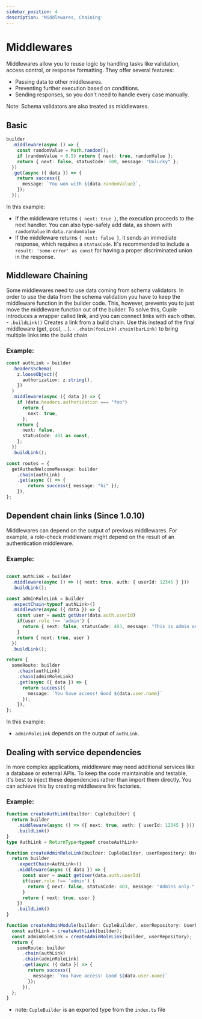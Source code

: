 ```yaml
---
sidebar_position: 4
description: 'Middlewares, Chaining'
---
```


# Middlewares

Middlewares allow you to reuse logic by handling tasks like validation, access control, or response formatting. They offer several features:

 - Passing data to other middlewares.
 - Preventing further execution based on conditions.
 - Sending responses, so you don't need to handle every case manually.

Note: Schema validators are also treated as middlewares.

## Basic

```ts
builder
  .middleware(async () => {
    const randomValue = Math.random();
    if (randomValue > 0.5) return { next: true, randomValue };
    return { next: false, statusCode: 500, message: "Unlucky" };
  })
  .get(async ({ data }) => {
    return success({
      message: `You won with ${data.randomValue}`,
    });
  });
```

In this example:

 - If the middleware returns `{ next: true }`, the execution proceeds to the next handler. You can also type-safely add data, as shown with `randomValue` in `data.randomValue`
 - If the middleware returns `{ next: false }`, it sends an immediate response, which requires a `statusCode`. It's recommended to include a `result: 'some-error' as const` for having a proper discriminated union in the response.

## Middleware Chaining

Some middlewares need to use data coming from schema validators. In order to use the data from the schema validation you have to keep the middleware function in the builder code.
This, however, prevents you to just move the middleware function out of the builder.
To solve this, Cuple introduces a wrapper called **link**, and you can connect links with each other.
    - `.buildLink()` Creates a link from a build chain. Use this instead of the final middleware (get, post, ...).
    - `.chain(fooLink).chain(barLink)` to bring multiple links into the build chain

### Example:

```ts
const authLink = builder
  .headersSchema(
    z.looseObject({
      authorization: z.string(),
    })
  )
  .middleware(async ({ data }) => {
    if (data.headers.authorization === "foo")
      return {
        next: true,
      };
    return {
      next: false,
      statusCode: 401 as const,
    };
  })
  .buildLink();

const routes = {
  getAuthedWelcomeMessage: builder
    .chain(authLink)
    .get(async () => {
        return success({ message: "hi" });
    }),
};
```

## Dependent chain links (Since 1.0.10)

Middlewares can depend on the output of previous middlewares.
For example, a role-check middleware might depend on the result of an authentication middleware.

### Example:

```ts

const authLink = builder
  .middleware(async () => ({ next: true, auth: { userId: 12345 } }))
  .buildLink();

const adminRoleLink = builder
  .expectChain<typeof authLink>()
  .middleware(async ({ data }) => {
    const user = await getUser(data.auth.userId)
    if(user.role !== 'admin') {
      return { next: false, statusCode: 403, message: "This is admin only." }
    }
    return { next: true, user }
  })
  .buildLink();

return {
  someRoute: builder
    .chain(authLink)
    .chain(adminRoleLink)
    .get(async ({ data }) => {
      return success({
        message: `You have access! Good ${data.user.name}`
      });
    }),
};
```

In this example:
 - `adminRoleLink` depends on the output of `authLink`.

## Dealing with service dependencies

In more complex applications, middleware may need additional services like a database or external APIs.
To keep the code maintainable and testable, it's best to inject these dependencies rather than import them directly.
You can achieve this by creating middleware link factories.

### Example:
```ts
function createAuthLink(builder: CupleBuilder) {
  return builder
    .middleware(async () => ({ next: true, auth: { userId: 12345 } }))
    .buildLink()
}
type AuthLink = ReturnType<typeof createAuthLink>

function createAdminRoleLink(builder: CupleBuilder, userRepository: UserRepository) {
  return builder
    .expectChain<AuthLink>()
    .middleware(async ({ data }) => {
      const user = await getUser(data.auth.userId)
      if(user.role !== 'admin') {
        return { next: false, statusCode: 403, message: "Admins only." }
      }
      return { next: true, user }
    })
    .buildLink()
}

function createAdminModule(builder: CupleBuilder, userRepository: UserRepository) {
  const authLink = createAuthLink(builder);
  const adminRoleLink = createAdminRoleLink(builder, userRepository);
  return {
    someRoute: builder
      .chain(authLink)
      .chain(adminRoleLink)
      .get(async ({ data }) => {
        return success({
          message: `You have access! Good ${data.user.name}`
        });
      }),
  };
}
```
- note: `CupleBuilder` is an exported type from the `index.ts` file